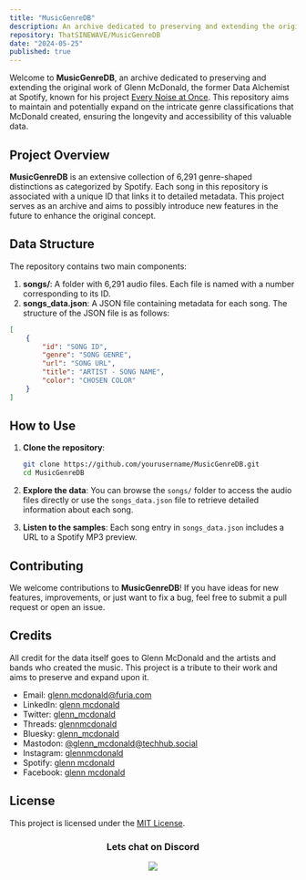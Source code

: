 ```yaml
---
title: "MusicGenreDB"
description: An archive dedicated to preserving and extending the original work of Glenn McDonald, the former Data Alchemist at Spotify, known for his project Every Noise at Once
repository: ThatSINEWAVE/MusicGenreDB
date: "2024-05-25"
published: true
---
```


Welcome to **MusicGenreDB**, an archive dedicated to preserving and extending the original work of Glenn McDonald, the former Data Alchemist at Spotify, known for his project [Every Noise at Once](https://www.everynoise.com/). This repository aims to maintain and potentially expand on the intricate genre classifications that McDonald created, ensuring the longevity and accessibility of this valuable data.

## Project Overview

**MusicGenreDB** is an extensive collection of 6,291 genre-shaped distinctions as categorized by Spotify. Each song in this repository is associated with a unique ID that links it to detailed metadata. This project serves as an archive and aims to possibly introduce new features in the future to enhance the original concept.

## Data Structure

The repository contains two main components:

1. **songs/**: A folder with 6,291 audio files. Each file is named with a number corresponding to its ID.
2. **songs_data.json**: A JSON file containing metadata for each song. The structure of the JSON file is as follows:

```json
[
    {
        "id": "SONG ID",
        "genre": "SONG GENRE",
        "url": "SONG URL",
        "title": "ARTIST - SONG NAME",
        "color": "CHOSEN COLOR"
    }
]
```

## How to Use

1. **Clone the repository**:
    ```sh
    git clone https://github.com/yourusername/MusicGenreDB.git
    cd MusicGenreDB
    ```

2. **Explore the data**: You can browse the `songs/` folder to access the audio files directly or use the `songs_data.json` file to retrieve detailed information about each song.

3. **Listen to the samples**: Each song entry in `songs_data.json` includes a URL to a Spotify MP3 preview.

## Contributing

We welcome contributions to **MusicGenreDB**! If you have ideas for new features, improvements, or just want to fix a bug, feel free to submit a pull request or open an issue.

## Credits

All credit for the data itself goes to Glenn McDonald and the artists and bands who created the music. This project is a tribute to their work and aims to preserve and expand upon it.

- Email: [glenn.mcdonald@furia.com](mailto:glenn.mcdonald@furia.com)
- LinkedIn: [glenn mcdonald](https://www.linkedin.com/in/glenn-mcdonald-ab3b36/)
- Twitter: [glenn_mcdonald](https://x.com/glenn_mcdonald)
- Threads: [glennmcdonald](https://www.threads.net/@glennmcdonald)
- Bluesky: [glenn_mcdonald](https://bsky.app/profile/glennmcdonald.bsky.social)
- Mastodon: [@glenn_mcdonald@techhub.social](https://techhub.social/@glenn_mcdonald)
- Instagram: [glennmcdonald](https://www.instagram.com/glennmcdonald/)
- Spotify: [glenn mcdonald](https://open.spotify.com/user/glennpmcdonald)
- Facebook: [glenn mcdonald](https://www.facebook.com/glenn.furia.mcdonald)

## License

This project is licensed under the [MIT License](LICENSE).

<div align="center">

### Lets chat on Discord

[![](https://dcbadge.vercel.app/api/server/zjjKSV8wFf)](https://discord.gg/zjjKSV8wFf)

</div>